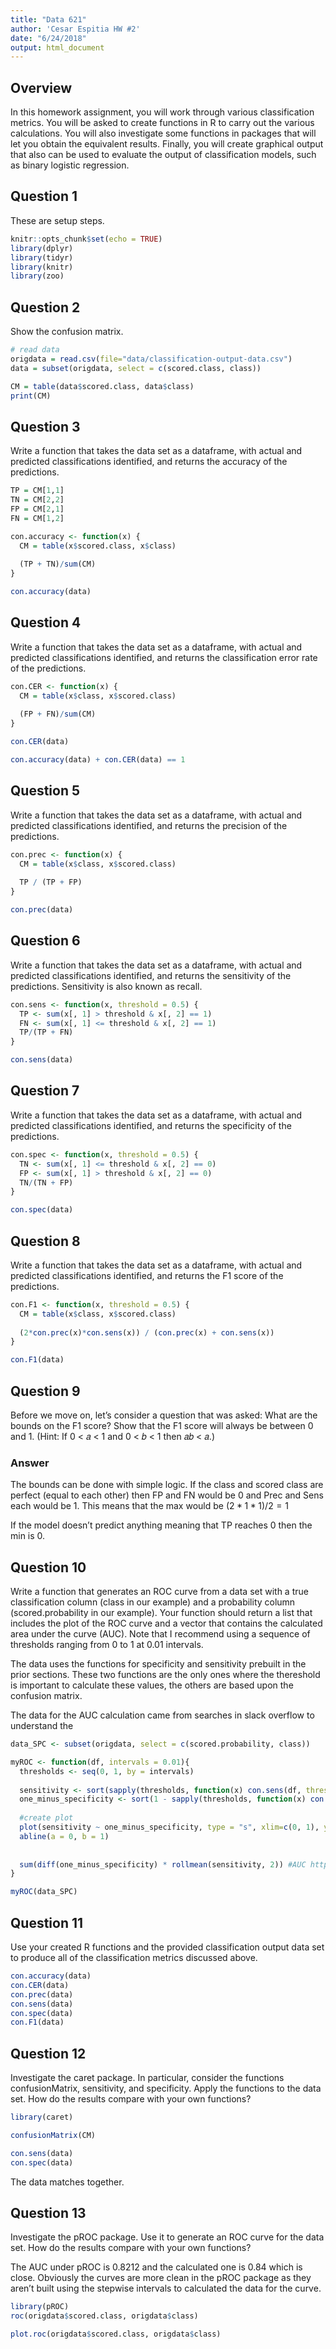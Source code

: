 ```yaml
---
title: "Data 621"
author: 'Cesar Espitia HW #2'
date: "6/24/2018"
output: html_document
---
```


## Overview

In this homework assignment, you will work through various classification metrics. You will be asked to create functions in R to carry out the various calculations. You will also investigate some functions in packages that will let you obtain the equivalent results. Finally, you will create graphical output that also can be used to evaluate the output of classification models, such as binary logistic regression.

## Question 1

These are setup steps.


```r
knitr::opts_chunk$set(echo = TRUE)
library(dplyr)
library(tidyr)
library(knitr)
library(zoo)
```

## Question 2

Show the confusion matrix.


```r
# read data
origdata = read.csv(file="data/classification-output-data.csv")
data = subset(origdata, select = c(scored.class, class))

CM = table(data$scored.class, data$class)
print(CM)
```

## Question 3
Write a function that takes the data set as a dataframe, with actual and predicted classifications identified, and returns the accuracy of the predictions.

```r

TP = CM[1,1]
TN = CM[2,2]
FP = CM[2,1]
FN = CM[1,2]

con.accuracy <- function(x) {
  CM = table(x$scored.class, x$class)
  
  (TP + TN)/sum(CM)
}

con.accuracy(data)

```


## Question 4
Write a function that takes the data set as a dataframe, with actual and predicted classifications identified, and returns the classification error rate of the predictions.

```r

con.CER <- function(x) {
  CM = table(x$class, x$scored.class)
  
  (FP + FN)/sum(CM)
}

con.CER(data)

con.accuracy(data) + con.CER(data) == 1
```

## Question 5
Write a function that takes the data set as a dataframe, with actual and predicted classifications identified, and returns the precision of the predictions.

```r
con.prec <- function(x) {
  CM = table(x$class, x$scored.class)
  
  TP / (TP + FP)
}

con.prec(data)

```


## Question 6
Write a function that takes the data set as a dataframe, with actual and predicted classifications identified, and returns the sensitivity of the predictions. Sensitivity is also known as recall.

```r

con.sens <- function(x, threshold = 0.5) {
  TP <- sum(x[, 1] > threshold & x[, 2] == 1)
  FN <- sum(x[, 1] <= threshold & x[, 2] == 1)
  TP/(TP + FN)
}

con.sens(data)

```


## Question 7
Write a function that takes the data set as a dataframe, with actual and predicted classifications identified, and returns the specificity of the predictions.

```r

con.spec <- function(x, threshold = 0.5) {
  TN <- sum(x[, 1] <= threshold & x[, 2] == 0)
  FP <- sum(x[, 1] > threshold & x[, 2] == 0)
  TN/(TN + FP)
}

con.spec(data)

```


## Question 8
Write a function that takes the data set as a dataframe, with actual and predicted classifications identified, and returns the F1 score of the predictions.

```r

con.F1 <- function(x, threshold = 0.5) {
  CM = table(x$class, x$scored.class)
  
  (2*con.prec(x)*con.sens(x)) / (con.prec(x) + con.sens(x))
}

con.F1(data)

```

## Question 9
Before we move on, let’s consider a question that was asked: What are the bounds on the F1 score? Show that the F1 score will always be between 0 and 1. (Hint: If 0 < 𝑎 < 1 and 0 < 𝑏 < 1 then 𝑎𝑏 < 𝑎.)

### Answer
The bounds can be done with simple logic.  If the class and scored class are perfect (equal to each other) then FP and FN would be 0 and Prec and Sens each would be 1.  This means that the max would be $(2*1*1) / 2 = 1$

If the model doesn't predict anything meaning that TP reaches 0 then the min is 0.


## Question 10

Write a function that generates an ROC curve from a data set with a true classification column (class in our example) and a probability column (scored.probability in our example). Your function should return a list that includes the plot of the ROC curve and a vector that contains the calculated area under the curve (AUC). Note that I recommend using a sequence of thresholds ranging from 0 to 1 at 0.01 intervals.

The data uses the functions for specificity and sensitivity prebuilt in the prior sections.  These two functions are the only ones where the thereshold is important to calculate these values, the others are based upon the confusion matrix.  

The data for the AUC calculation came from searches in slack overflow to understand the 


```r

data_SPC <- subset(origdata, select = c(scored.probability, class))

myROC <- function(df, intervals = 0.01){
  thresholds <- seq(0, 1, by = intervals)
  
  sensitivity <- sort(sapply(thresholds, function(x) con.sens(df, threshold = x)))
  one_minus_specificity <- sort(1 - sapply(thresholds, function(x) con.spec(df, threshold = x)))
  
  #create plot
  plot(sensitivity ~ one_minus_specificity, type = "s", xlim=c(0, 1), ylim=c(0, 1), main = "My Function")
  abline(a = 0, b = 1)
  
    
  sum(diff(one_minus_specificity) * rollmean(sensitivity, 2)) #AUC https://stackoverflow.com/questions/4954507/calculate-the-area-under-a-curve
}

myROC(data_SPC)

```

## Question 11

Use your created R functions and the provided classification output data set to produce all of the classification metrics discussed above.

```r
con.accuracy(data)
con.CER(data)
con.prec(data)
con.sens(data)
con.spec(data)
con.F1(data)
```


## Question 12

Investigate the caret package. In particular, consider the functions confusionMatrix, sensitivity, and specificity. Apply the functions to the data set. How do the results compare with your own functions?

```r
library(caret)

confusionMatrix(CM)

con.sens(data)
con.spec(data)

```

The data matches together.

## Question 13

Investigate the pROC package. Use it to generate an ROC curve for the data set. How do the results compare with your own functions?

The AUC under pROC is 0.8212 and the calculated one is 0.84 which is close.  Obviously the curves are more clean in the pROC package as they aren't built using the stepwise intervals to calculated the data for the curve.

```r
library(pROC)
roc(origdata$scored.class, origdata$class)

plot.roc(origdata$scored.class, origdata$class)

```


